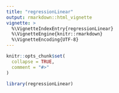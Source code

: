 ```yaml
---
title: "regressionLinear"
output: rmarkdown::html_vignette
vignette: >
  %\VignetteIndexEntry{regressionLinear}
  %\VignetteEngine{knitr::rmarkdown}
  %\VignetteEncoding{UTF-8}
---
```


```r
knitr::opts_chunk$set(
  collapse = TRUE,
  comment = "#>"
)
```

```r
library(regressionLinear)
```
